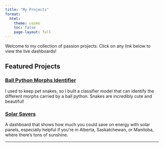 ```yaml
---
title: "My Projects"
format: 
  html:
    theme: cosmo
    toc: false
    page-layout: full
---
```

Welcome to my collection of passion projects. Click on any link below to view the live dashboards!

## Featured Projects

### [Ball Python Morphs Identifier](https://huggingface.co/spaces/samfhy/ball-python-morph-identifier)
I used to keep pet snakes, so I built a classifier model that can identify the different morphs carried by a ball python. Snakes are incredibly cute and beautiful!

### [Solar Savers](https://dsci-532-2024-9-solar-savers.onrender.com/)
A dashboard that shows how much you could save on energy with solar panels, especially helpful if you're in Alberta, Saskatchewan, or Manitoba, where there's tons of sunshine.

---
